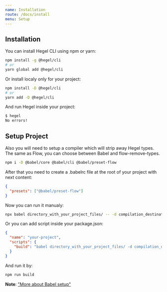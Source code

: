```yaml
---
name: Installation
route: /docs/install
menu: Setup
---
```


## Installation

You can install Hegel CLI using npm or yarn:

```sh
npm install -g @hegel/cli
# or
yarn global add @hegel/cli
```

Or install localy only for your project:

```sh
npm install -D @hegel/cli
# or
yarn add -D @hegel/cli
```

And run Hegel inside your project:

```bash
$ hegel
No errors!
```

## Setup Project

Also you will need to setup a compiler which will strip away Hegel types. The same as Flow, you can choose between Babel and flow-remove-types.

```sh
npm i -D @babel/core @babel/cli @babel/preset-flow
```

After that you need to create a .babelrc file at the root of your project with next content:

```json
{
  "presets": ["@babel/preset-flow"]
}
```

Now you can run it manualy:

```sh
npx babel directory_with_your_project_files/ -- -d compilation_destination_directory
```

Or you can add script inside your package.json:

```json
{
  "name": "your-project",
  "scripts": {
    "build": "babel directory_with_your_project_files/ -d compilation_destination_directory/",
  }
}
```

And run it by:
```bash
npm run build
```

**Note**: ["More about Babel setup"](https://babeljs.io/setup)
